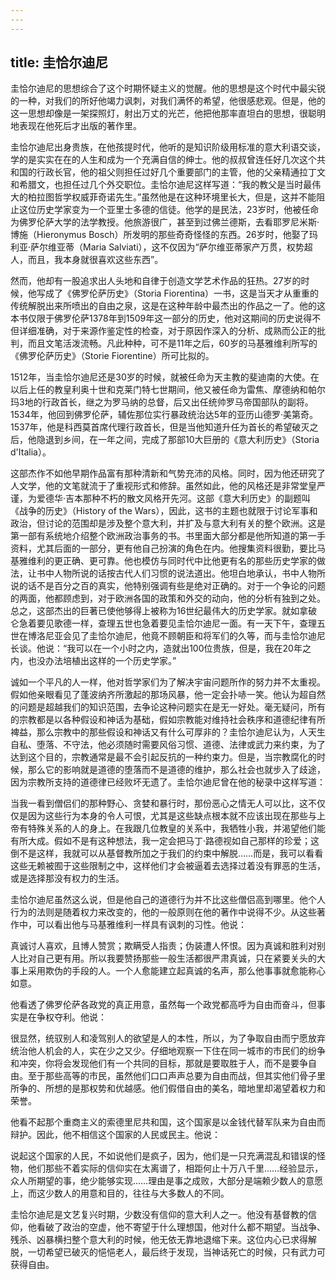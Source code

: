 ```yaml
---
---
---
```

title: 圭恰尔迪尼
---




圭恰尔迪尼的思想综合了这个时期怀疑主义的觉醒。他的思想是这个时代中最尖锐的一种，对我们的所好他竭力讽刺，对我们满怀的希望，他很感悲观。但是，他的这一思想却像是一架探照灯，射出万丈的光芒，他把他那率直坦白的思想，很聪明地表现在他死后才出版的著作里。

圭恰尔迪尼出身贵族，在他孩提时代，他听的是知识阶级用标准的意大利语交谈，学的是实实在在的人生和成为一个充满自信的绅士。他的叔叔曾连任好几次这个共和国的行政长官，他的祖父则担任过好几个重要部门的主管，他的父亲精通拉丁文和希腊文，也担任过几个外交职位。圭恰尔迪尼这样写道：“我的教父是当时最伟大的柏拉图哲学权威菲奇诺先生。”虽然他是在这种环境里长大，但是，这并不能阻止这位历史学家变为一个亚里士多德的信徒。他学的是民法，23岁时，他被任命为佛罗伦萨大学的法学教授。他旅游很广，甚至到过佛兰德斯，去看耶罗尼米斯·博施（Hieronymus Bosch）所发明的那些奇奇怪怪的东西。26岁时，他娶了玛利亚·萨尔维亚蒂（Maria Salviati），这不仅因为“萨尔维亚蒂家产万贯，权势超人，而且，我本身就很喜欢这些东西”。

然而，他却有一股追求出人头地和自律于创造文学艺术作品的狂热。27岁的时候，他写成了《佛罗伦萨历史》（Storia Fiorentina）一书，这是当天才从重重的传统解脱出来所喷出的自由之泉，这是在这种年龄中最杰出的作品之一了。他的这本书仅限于佛罗伦萨1378年到1509年这一部分的历史，他对这期间的历史说得不但详细准确，对于来源作鉴定性的检查，对于原因作深入的分析、成熟而公正的批判，而且文笔活泼流畅。凡此种种，可不是11年之后，60岁的马基雅维利所写的《佛罗伦萨历史》（Storie Fiorentine）所可比拟的。

1512年，当圭恰尔迪尼还是30岁的时候，就被任命为天主教的斐迪南的大使。在以后上任的教皇利奥十世和克莱门特七世期间，他又被任命为雷焦、摩德纳和帕尔玛3地的行政首长，继之为罗马纳的总督，后又出任统帅罗马帝国部队的副将。1534年，他回到佛罗伦萨，辅佐那位实行暴政统治达5年的亚历山德罗·美第奇。1537年，他是科西莫首席代理行政首长，但是当他知道升任为首长的希望破灭之后，他隐退到乡间，在一年之间，完成了那部10大巨册的《意大利历史》（Storia d'Italia）。

这部杰作不如他早期作品富有那种清新和气势充沛的风格。同时，因为他还研究了人文学，他的文笔就流于了重视形式和修辞。虽然如此，他的风格还是非常堂皇严谨，为爱德华·吉本那种不朽的散文风格开先河。这部《意大利历史》的副题叫《战争的历史》（History of the Wars），因此，这书的主题也就限于讨论军事和政治，但讨论的范围却是涉及整个意大利，并扩及与意大利有关的整个欧洲。这是第一部有系统地介绍整个欧洲政治事务的书。书里面大部分都是他所知道的第一手资料，尤其后面的一部分，更有他自己扮演的角色在内。他搜集资料很勤，要比马基雅维利的更正确、更可靠。他也模仿与同时代中比他更有名的那些历史学家的做法，让书中人物所说的话按古代人们习惯的说法道出。他坦白地承认，书中人物所说的话不是百分之百的真实，他特别强调有些是绝对正确的。对于一个争论的问题的两面，他都顾虑到，对于欧洲各国的政策和外交的动向，他的分析有独到之处。总之，这部杰出的巨著已使他够得上被称为16世纪最伟大的历史学家。就如拿破仑急着要见歌德一样，查理五世也急着要见圭恰尔迪尼一面。有一天下午，查理五世在博洛尼亚会见了圭恰尔迪尼，他竟不顾朝臣和将军们的久等，而与圭恰尔迪尼长谈。他说：“我可以在一个小时之内，造就出100位贵族，但是，我在20年之内，也没办法培植出这样的一个历史学家。”

诚如一个平凡的人一样，他对哲学家们为了解决宇宙问题所作的努力并不太重视。假如他亲眼看见了蓬波纳齐所激起的那场风暴，他一定会扑哧一笑。他认为超自然的问题是超越我们的知识范围，去争论这种问题实在是无一好处。毫无疑问，所有的宗教都是以各种假设和神话为基础，假如宗教能对维持社会秩序和道德纪律有所裨益，那么宗教中的那些假设和神话又有什么可厚非的？圭恰尔迪尼认为，人天生自私、堕落、不守法，他必须随时需要风俗习惯、道德、法律或武力来约束，为了达到这个目的，宗教通常是最不会引起反抗的一种约束力。但是，当宗教腐化的时候，那么它的影响就是道德的堕落而不是道德的维护，那么社会也就步入了歧途，因为宗教所支持的道德律已经败坏无遗了。圭恰尔迪尼曾在他的秘录中这样写道：

当我一看到僧侣们的那种野心、贪婪和暴行时，那份恶心之情无人可以比，这不仅仅是因为这些行为本身的令人可恨，尤其是这些缺点根本就不应该出现在那些与上帝有特殊关系的人的身上。在我跟几位教皇的关系中，我牺牲小我，并渴望他们能有所大成。假如不是有这种想法，我一定会把马丁·路德视如自己那样的珍爱；这倒不是这样，我就可以从基督教所加之于我们的约束中解脱……而是，我可以看看这些无赖被囿于这些限制之中，这样他们才会被逼着去选择过着没有罪恶的生活，或是选择那没有权力的生活。



圭恰尔迪尼虽然这么说，但是他自己的道德行为并不比这些僧侣高到哪里。他个人行为的法则是随着权力来改变的，他的一般原则在他的著作中说得不少。从这些著作中，可以看出他与马基雅维利一样具有讽刺的习性。他说：

真诚讨人喜欢，且博人赞赏；欺瞒受人指责；伪装遭人怀恨。因为真诚和胜利对别人比对自己更有用。所以我要赞扬那些一般生活都很严肃真诚，只在紧要关头的大事上采用欺伪的手段的人。一个人愈能建立起真诚的名声，那么他事事就愈能称心如意。



他看透了佛罗伦萨各政党的真正用意，虽然每一个政党都高呼为自由而奋斗，但事实是在争权夺利。他说：

很显然，统驭别人和凌驾别人的欲望是人的本性，所以，为了争取自由而宁愿放弃统治他人机会的人，实在少之又少。仔细地观察一下住在同一城市的市民们的纷争和冲突，你将会发现他们有一个共同的目标，那就是要取胜于人，而不是要争自由。至于那些高等的市民，虽然他们口口声声总要为自由而战，但其实他们骨子里所争的、所想的是那权势和优越感。他们假借自由的美名，暗地里却渴望着权力和荣誉。



他看不起那个重商主义的索德里尼共和国，这个国家是以金钱代替军队来为自由而辩护。因此，他不相信这个国家的人民或民主。他说：

说起这个国家的人民，不如说他们是疯子，因为，他们是一只充满混乱和错误的怪物，他们那些不着实际的信仰实在太离谱了，相距何止十万八千里……经验显示，众人所期望的事，绝少能够实现……理由是事之成败，大部分是端赖少数人的意愿上，而这少数人的用意和目的，往往与大多数人的不同。



圭恰尔迪尼是文艺复兴时期，少数没有信仰的意大利人之一。他没有基督教的信仰，他看破了政治的空虚，他不寄望于什么理想国，他对什么都不期望。当战争、残杀、凶暴横扫整个意大利的时候，他无依无靠地退缩下来。这位内心已求得解脱，一切希望已破灭的悒悒老人，最后终于发现，当神话死亡的时候，只有武力可获得自由。